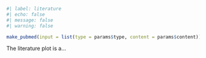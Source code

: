 ```r
#| label: literature
#| echo: false
#| message: false
#| warning: false

make_pubmed(input = list(type = params$type, content = params$content))
```
The literature plot is a...
